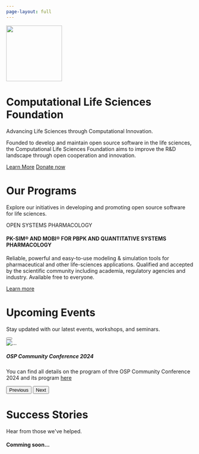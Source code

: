 ```yaml
---
page-layout: full
---
```


```{=html}
  <div class="position-relative overflow-hidden p-3 p-md-5 text-center bg-light">
    <div class="col-md-5 p-lg-5 mx-auto my-5">
      <img src="./assets/CLSFoundation_LogoGraphics.png" width="150px" />
      <h1 class="display-5 fw-normal">Computational Life Sciences Foundation</h1>
      <p class="lead fw-normal">Advancing Life Sciences through Computational Innovation.</p>
      <p>Founded to develop and maintain open source software in the life sciences, the Computational Life Sciences Foundation aims to improve the R&D landscape through open cooperation and innovation.
</p>
      <a class="btn btn-outline-secondary" href="#">Learn More</a>
      <a class="btn btn-outline-primary" href="donate.html">Donate now</a>
      
    </div>
    <div class="product-device shadow-sm d-none d-md-block"></div>
    <div class="product-device product-device-2 shadow-sm d-none d-md-block"></div>
  </div>
```


<!-- Programms -->
```{=html}
<h1 id="programs-section" class="display-6 fw-normal text-center mt-5">Our Programs</h1>
<p class="fs-5 mb-5 text-muted">
  Explore our initiatives in developing and promoting open source software for life sciences.
</p>
<div class="grid">
  <div class="g-col-12">
    <div class="card border-primary mb-3">
      <div class="card-header">OPEN SYSTEMS PHARMACOLOGY</div>
      <div class="card-body">
        <h4 class="card-title">PK-SIM® AND MOBI® FOR PBPK AND QUANTITATIVE SYSTEMS PHARMACOLOGY</h4>
        <p class="card-text">Reliable, powerful and easy-to-use modeling & simulation tools for pharmaceutical and other life-sciences applications. Qualified and accepted by the scientific community including academia, regulatory agencies and industry. Available free to everyone.
</p>
        <a type="button" href="https://www.open-systems-pharmacology.org/" class="btn btn-outline-info">Learn more</a>
      </div>
    </div>
  </div>

</div>
```


<!-- Events -->
```{=html}
<h1 id="events-section" class="display-6 fw-normal text-center mt-5">Upcoming Events</h1>
<p class="fs-5 mb-5 text-muted">
  Stay updated with our latest events, workshops, and seminars.
</p>
<div id="carouselExampleCaptions" class="carousel slide" data-bs-ride="carousel">
  <div class="carousel-indicators">
    <button type="button" data-bs-target="#carouselExampleCaptions" data-bs-slide-to="0" class="active" aria-current="true" aria-label="OSP Community Conference 2024"></button>
  </div>
  <div class="carousel-inner">
    <div class="carousel-item active">
      <img src="https://img.evbuc.com/https%3A%2F%2Fcdn.evbuc.com%2Fimages%2F801683359%2F2208805266763%2F1%2Foriginal.20240704-123420?w=600&auto=format%2Ccompress&q=75&sharp=10&rect=0%2C0%2C2160%2C1080&s=cada23aaabe28bbaf36d908d9f03bc68" class="d-block w-100" alt="...">
      <div class="carousel-caption d-none d-md-block">
        <h5>OSP Community Conference 2024</h5>
        <p class="text-secondary">You can find all details on the program of thre OSP Community Conference 2024 and its program <a href="https://www.eventbrite.com/e/osp-community-conference-2024-tickets-933152463137?aff=oddtdtcreator">here</a>
      </p>
      </div>
    </div>
  </div>
  <button class="carousel-control-prev" type="button" data-bs-target="#carouselExampleCaptions" data-bs-slide="prev">
    <span class="carousel-control-prev-icon" aria-hidden="true"></span>
    <span class="visually-hidden">Previous</span>
  </button>
  <button class="carousel-control-next" type="button" data-bs-target="#carouselExampleCaptions" data-bs-slide="next">
    <span class="carousel-control-next-icon" aria-hidden="true"></span>
    <span class="visually-hidden">Next</span>
  </button>
</div>
```


<!-- Success Stories -->
```{=html}
<h1 class="display-6 fw-normal text-center mt-5">Success Stories</h1>
<p class="fs-5 mb-5 text-muted">
  Hear from those we've helped.
</p>

<div class="grid">

  <!--
  <div class="g-col-3">
    <div class="card border-secondary mb-3" style="max-width: 20rem;">
      <div class="card-header">Header</div>
      <div class="card-body">
        <h4 class="card-title">Secondary card title</h4>
        <p class="card-text">Some quick example text to build on the card title and make up the bulk of the card's content.</p>
      </div>
    </div>
  </div>
  
  <div class="g-col-3">
    <div class="card border-secondary mb-3" style="max-width: 20rem;">
      <div class="card-header">Header</div>
      <div class="card-body">
        <h4 class="card-title">Secondary card title</h4>
        <p class="card-text">Some quick example text to build on the card title and make up the bulk of the card's content.</p>
      </div>
    </div>
  </div>
  
  <div class="g-col-3">
    <div class="card border-secondary mb-3" style="max-width: 20rem;">
      <div class="card-header">Header</div>
      <div class="card-body">
        <h4 class="card-title">Secondary card title</h4>
        <p class="card-text">Some quick example text to build on the card title and make up the bulk of the card's content.</p>
      </div>
    </div>
  </div>
  
  <div class="g-col-3">
    <div class="card border-secondary mb-3" style="max-width: 20rem;">
      <div class="card-header">Header</div>
      <div class="card-body">
        <h4 class="card-title">Secondary card title</h4>
        <p class="card-text">Some quick example text to build on the card title and make up the bulk of the card's content.</p>
      </div>
    </div>
  </div>
  
  -->
  
</div>
<h4 class="text-center text-muted">Comming soon...</h4>
```